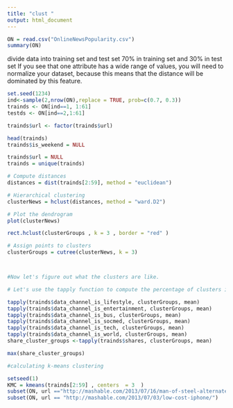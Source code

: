 ```yaml
---
title: "clust "
output: html_document
---
```


```r

ON = read.csv("OnlineNewsPopularity.csv")
summary(ON)
```

divide data into training set and test set
70% in training set and 30% in test set
If you see that one attribute has a wide range of values, you will need to normalize your dataset, because this means that the distance will be dominated by this feature. 

```r

set.seed(1234)
ind<-sample(2,nrow(ON),replace = TRUE, prob=c(0.7, 0.3))
trainds <- ON[ind==1, 1:61]
testds <- ON[ind==2,1:61]

trainds$url <- factor(trainds$url)

head(trainds)
trainds$is_weekend = NULL

```


```r
trainds$url = NULL
trainds = unique(trainds)

# Compute distances
distances = dist(trainds[2:59], method = "euclidean")

# Hierarchical clustering
clusterNews = hclust(distances, method = "ward.D2") 

# Plot the dendrogram
plot(clusterNews)

rect.hclust(clusterGroups , k = 3 , border = "red" )

# Assign points to clusters
clusterGroups = cutree(clusterNews, k = 3)



#Now let's figure out what the clusters are like.

# Let's use the tapply function to compute the percentage of clusters in each channel

tapply(trainds$data_channel_is_lifestyle, clusterGroups, mean)
tapply(trainds$data_channel_is_entertainment, clusterGroups, mean)
tapply(trainds$data_channel_is_bus, clusterGroups, mean)
tapply(trainds$data_channel_is_socmed, clusterGroups, mean)
tapply(trainds$data_channel_is_tech, clusterGroups, mean)
tapply(trainds$data_channel_is_world, clusterGroups, mean)
share_cluster_groups <-tapply(trainds$shares, clusterGroups, mean)

max(share_cluster_groups)

#calculating k-means clustering

setseed(1)
KMC = kmeans(trainds[2:59] , centers  = 3  )
subset(ON, url =="http://mashable.com/2013/07/16/man-of-steel-alternate-ending/")
subset(ON, url == "http://mashable.com/2013/07/03/low-cost-iphone/")



```